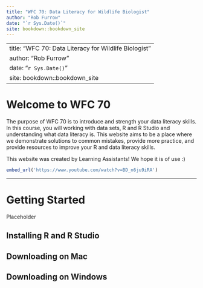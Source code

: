 ```yaml
--- 
title: "WFC 70: Data Literacy for Wildlife Biologist"
author: "Rob Furrow"
date: "`r Sys.Date()`"
site: bookdown::bookdown_site
---
```

--- 
title: "WFC 70: Data Literacy for Wildlife Biologist"
author: "Rob Furrow"
date: "`r Sys.Date()`"
site: bookdown::bookdown_site
---

# Welcome to WFC 70 {-}

The purpose of WFC 70 is to introduce and strength your data literacy skills. In this course, you will working with data sets, R and R Studio and understanding what data literacy is. This website aims to be a place where we demonstrate solutions to common mistakes, provide more practice, and provide resources to improve your R and data literacy skills.

This website was created by Learning Assistants! We hope it is of use :)

```r

embed_url('https://www.youtube.com/watch?v=BD_n6ju9iRA')

```
---

<!--chapter:end:index.Rmd-->


# Getting Started

Placeholder


## Installing R and R Studio
## Downloading on Mac
## Downloading on Windows

<!--chapter:end:02-tears.Rmd-->

# 

<!--chapter:end:03-race.Rmd-->

